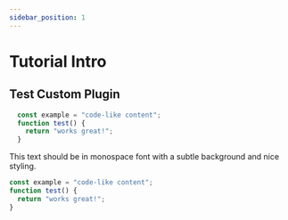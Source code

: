 ```yaml
---
sidebar_position: 1
---
```


# Tutorial Intro

## Test Custom Plugin


```js live
  const example = "code-like content";
  function test() {
    return "works great!";
  }
```


<CodeBlock>
  This text should be in monospace font
  with a subtle background and nice styling.

  ```js live
  const example = "code-like content";
  function test() {
    return "works great!";
  }
  ```
</CodeBlock>

